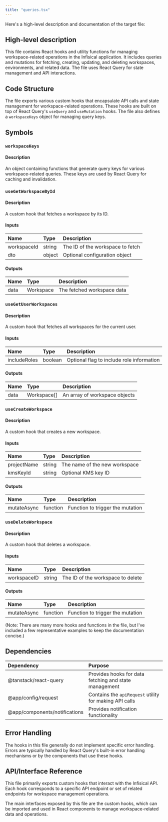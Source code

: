 ```yaml
---
title: "queries.tsx"
---
```


Here's a high-level description and documentation of the target file:

## High-level description
This file contains React hooks and utility functions for managing workspace-related operations in the Infisical application. It includes queries and mutations for fetching, creating, updating, and deleting workspaces, environments, and related data. The file uses React Query for state management and API interactions.

## Code Structure
The file exports various custom hooks that encapsulate API calls and state management for workspace-related operations. These hooks are built on top of React Query's `useQuery` and `useMutation` hooks. The file also defines a `workspaceKeys` object for managing query keys.

## Symbols

### `workspaceKeys`
#### Description
An object containing functions that generate query keys for various workspace-related queries. These keys are used by React Query for caching and invalidation.

### `useGetWorkspaceById`
#### Description
A custom hook that fetches a workspace by its ID.

#### Inputs
| Name | Type | Description |
|:-----|:-----|:------------|
| workspaceId | string | The ID of the workspace to fetch |
| dto | object | Optional configuration object |

#### Outputs
| Name | Type | Description |
|:-----|:-----|:------------|
| data | Workspace | The fetched workspace data |

### `useGetUserWorkspaces`
#### Description
A custom hook that fetches all workspaces for the current user.

#### Inputs
| Name | Type | Description |
|:-----|:-----|:------------|
| includeRoles | boolean | Optional flag to include role information |

#### Outputs
| Name | Type | Description |
|:-----|:-----|:------------|
| data | Workspace[] | An array of workspace objects |

### `useCreateWorkspace`
#### Description
A custom hook that creates a new workspace.

#### Inputs
| Name | Type | Description |
|:-----|:-----|:------------|
| projectName | string | The name of the new workspace |
| kmsKeyId | string | Optional KMS key ID |

#### Outputs
| Name | Type | Description |
|:-----|:-----|:------------|
| mutateAsync | function | Function to trigger the mutation |

### `useDeleteWorkspace`
#### Description
A custom hook that deletes a workspace.

#### Inputs
| Name | Type | Description |
|:-----|:-----|:------------|
| workspaceID | string | The ID of the workspace to delete |

#### Outputs
| Name | Type | Description |
|:-----|:-----|:------------|
| mutateAsync | function | Function to trigger the mutation |

(Note: There are many more hooks and functions in the file, but I've included a few representative examples to keep the documentation concise.)

## Dependencies
| Dependency | Purpose |
|:-----------|:--------|
| @tanstack/react-query | Provides hooks for data fetching and state management |
| @app/config/request | Contains the `apiRequest` utility for making API calls |
| @app/components/notifications | Provides notification functionality |

## Error Handling
The hooks in this file generally do not implement specific error handling. Errors are typically handled by React Query's built-in error handling mechanisms or by the components that use these hooks.

## API/Interface Reference
This file primarily exports custom hooks that interact with the Infisical API. Each hook corresponds to a specific API endpoint or set of related endpoints for workspace management operations.

The main interfaces exposed by this file are the custom hooks, which can be imported and used in React components to manage workspace-related data and operations.